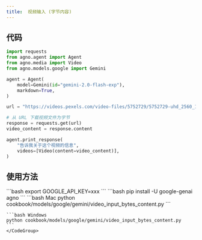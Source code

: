 ```yaml
---
title:  视频输入 (字节内容)
---
```


## 代码

```python cookbook/models/google/gemini/video_input_bytes_content.py
import requests
from agno.agent import Agent
from agno.media import Video
from agno.models.google import Gemini

agent = Agent(
    model=Gemini(id="gemini-2.0-flash-exp"),
    markdown=True,
)

url = "https://videos.pexels.com/video-files/5752729/5752729-uhd_2560_1440_30fps.mp4"

# 从 URL 下载视频文件为字节
response = requests.get(url)
video_content = response.content

agent.print_response(
    "告诉我关于这个视频的信息",
    videos=[Video(content=video_content)],
)
```

## 使用方法

<Steps>
  <Snippet file="create-venv-step.mdx" />

  <Step title="设置你的 API 密钥">
    ```bash
    export GOOGLE_API_KEY=xxx
    ```
  </Step>

  <Step title="安装库">
    ```bash
    pip install -U google-genai agno
    ```
  </Step>

  <Step title="运行 Agent">
    <CodeGroup>
    ```bash Mac
    python cookbook/models/google/gemini/video_input_bytes_content.py
    ```

    ```bash Windows
    python cookbook/models/google/gemini/video_input_bytes_content.py
    ```
    </CodeGroup>
  </Step>
</Steps>